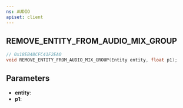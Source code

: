 ```yaml
---
ns: AUDIO
apiset: client
---
```

## REMOVE_ENTITY_FROM_AUDIO_MIX_GROUP

```c
// 0x18EB48CFC41F2EA0
void REMOVE_ENTITY_FROM_AUDIO_MIX_GROUP(Entity entity, float p1);
```


## Parameters
* **entity**:
* **p1**: